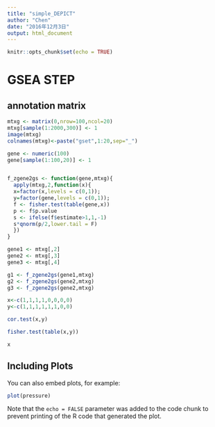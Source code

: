 ```yaml
---
title: "simple_DEPICT"
author: "Chen"
date: "2016年12月3日"
output: html_document
---
```


```r
knitr::opts_chunk$set(echo = TRUE)
```

# GSEA STEP

## annotation matrix

```r
mtxg <- matrix(0,nrow=100,ncol=20)
mtxg[sample(1:2000,300)] <- 1 
image(mtxg)
colnames(mtxg)<-paste("gset",1:20,sep="_")

gene <- numeric(100)
gene[sample(1:100,20)] <- 1


f_zgene2gs <- function(gene,mtxg){
  apply(mtxg,2,function(x){
  x=factor(x,levels = c(0,1));
  y=factor(gene,levels = c(0,1));
  f <- fisher.test(table(gene,x))
  p <- f$p.value
  s <- ifelse(f$estimate>1,1,-1)
  s*qnorm(p/2,lower.tail = F)
  })
}

gene1 <- mtxg[,2]
gene2 <- mtxg[,3]
gene3 <- mtxg[,4]

g1 <- f_zgene2gs(gene1,mtxg)
g2 <- f_zgene2gs(gene2,mtxg)
g3 <- f_zgene2gs(gene2,mtxg)

x<-c(1,1,1,1,0,0,0,0)
y<-c(1,1,1,1,1,1,0,0)

cor.test(x,y)

fisher.test(table(x,y))

x


```

## Including Plots

You can also embed plots, for example:

```r
plot(pressure)
```

Note that the `echo = FALSE` parameter was added to the code chunk to prevent printing of the R code that generated the plot.
